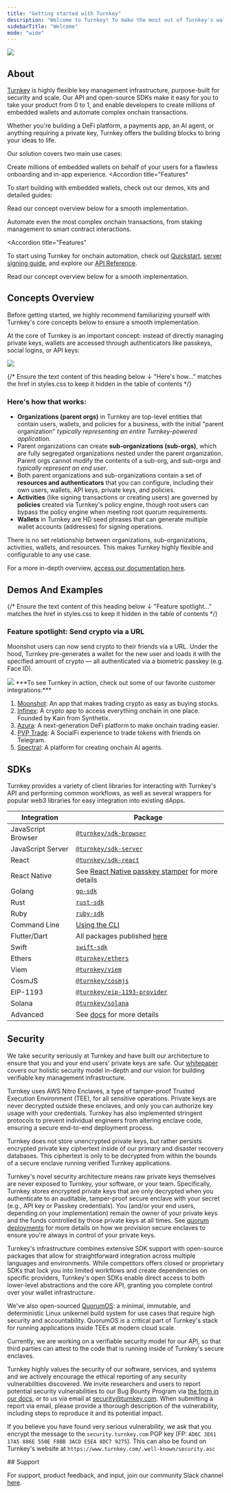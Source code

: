 ```yaml
---
title: "Getting started with Turnkey"
description: "Welcome to Turnkey! To make the most out of Turnkey's wallet infrastructure, we've compiled a list of helpful resources for you below."
sidebarTitle: "Welcome"
mode: "wide"
---
```


<Frame>
  <img src="/images/home-page.png" />
</Frame>


<CardGroup cols={4}>
<Card title="Website" icon="globe" href="https://turnkey.com" iconType="solid" horizontal/>
<Card title="X" icon="x-twitter" href="https://x.com/turnkeyhq" iconType="solid" horizontal />
<Card title="Support" icon="phone" href="https://join.slack.com/t/clubturnkey/shared_invite/zt-31v4yhgw6-PwBzyNsWCCBTk2xft3EoHQ" iconType="solid" horizontal />
<Card title="Whitepaper" icon="link" href="https://whitepaper.turnkey.com/" iconType="solid" horizontal />
</CardGroup>

## About

[Turnkey](https://turnkey.com) is highly flexible key management infrastructure, purpose-built for security and scale. Our API and open-source SDKs make it easy for you to take your product from 0 to 1, and enable developers to create millions of embedded wallets and automate complex onchain transactions.

Whether you're building a DeFi platform, a payments app, an AI agent, or anything requiring a private key, Turnkey offers the building blocks to bring your ideas to life.

Our solution covers two main use cases:
<AccordionGroup>
  <Accordion title="Embedded Wallets" icon="wallet" iconType="solid">

  Create millions of embedded wallets on behalf of your users for a flawless onboarding and in-app experience.
  <Accordion
    title="Features"
  >
  <CardGroup>
  <Card
    title="Social logins"
    href="/authentication/social-logins"
    icon="user"
    iconType="solid"
    horizontal
  />
  <Card
    title="Passkeys"
    href="/authentication/passkeys/introduction"
    icon="key"
    iconType="solid"
    horizontal
  />
  <Card
    title="Multichain support"
    href="/ecosystems/framework"
    icon="globe"
    iconType="solid"
    horizontal
  />
  <Card
    title="Account abstraction"
    href="/reference/aa-wallets"
    icon="layer-group"
    iconType="solid"
    horizontal
  />
  <Card title="Email Auth" href="/authentication/email" icon="envelope" iconType="solid" horizontal/>

  <Card title="SMS Auth" href="/authentication/sms" icon="phone" iconType="solid" horizontal/>

  <Card title="Policy engine" href="/concepts/policies/overview" icon="layer-group" iconType="solid" horizontal/>

  <Card title="Delegated access" href="/concepts/policies/delegated-access" icon="layer-group" iconType="solid" horizontal/>

  <Card title="Sessions" href="/authentication/sessions" icon="phone" iconType="solid" horizontal/>

  <Card title="Pre-generated wallets" href="/wallets/pregenerated-wallets" icon="wallet" iconType="solid" horizontal/>

  <Card title="Flexible APIs" href="/api-reference/overview" icon="code" iconType="solid" horizontal/>
  </CardGroup>
  </Accordion>

  <Icon icon="bolt" iconType="solid"/>To start building with embedded wallets, check out our demos, kits and detailed guides:

<CardGroup>
  <Card
    title="Demo Wallet (Next.js, Typescript)"
    href="https://wallet.tx.xyz/"
    icon="wallet"
    iconType="solid"
    horizontal
  />
  <Card
    title="Embedded Wallet Kit (Next.js, React)"
    href="/reference/embedded-wallet-kit"
    icon="code"
    iconType="solid"
    horizontal
  />
  <Card
    title="Sub-Organizations as Wallets"
    href="/embedded-wallets/sub-organizations-as-wallets"
    icon="building"
    iconType="solid"
    horizontal
  />
  <Card
    title="Sub-Organization Email Auth"
    href="/embedded-wallets/sub-organization-auth"
    icon="envelope"
    iconType="solid"
    horizontal
  />
  <Card
    title="Embedded wallet code examples"
    href="/category/code-examples"
    icon="file-code"
    iconType="solid"
    horizontal
  />
  <Card
    title="Account Abstraction Wallets"
    href="/reference/aa-wallets"
    icon="layer-group"
    iconType="solid"
    horizontal
  />
</CardGroup>

Read our concept overview below for a smooth implementation.

</Accordion>
<Accordion title="Onchain Automation" icon="bolt" iconType="solid">

Automate even the most complex onchain transactions, from staking management to smart contract interactions.

<Accordion
  title="Features"
>
  <CardGroup>
  <Card title="Private key management" href="/security/non-custodial-key-mgmt" icon="key" iconType="solid" horizontal/>
  <Card title="Policy engine" href="/concepts/policies/overview" icon="layer-group" iconType="solid" horizontal/>
  <Card title="Broad asset support" href="/ecosystems/framework" icon="globe" iconType="solid" horizontal/>
  <Card title="Import & export keys" href="/wallets/import-wallets" icon="key" iconType="solid" horizontal/>
  <Card title="Webhooks" href="/developer-reference/webhooks" icon="bell" iconType="solid" horizontal/>
  <Card title="Flexible APIs" href="/api-reference/overview" icon="code" iconType="solid" horizontal/>
  </CardGroup>
</Accordion>

<Icon icon="wrench" iconType="solid"/> To start using Turnkey for onchain automation, check out [Quickstart](/getting-started/signing-automation-quickstart), [server signing guide](/signing-automation/code-examples/signing-transactions), and explore our [API Reference](/api-reference/overview).

Read our concept overview below for a smooth implementation.
</Accordion>
</AccordionGroup>
## Concepts Overview

<Info>
  Before getting started, we highly recommend familiarizing yourself with Turnkey's core concepts below to ensure a smooth implementation.
</Info>

At the core of Turnkey is an important concept: instead of directly managing private keys, wallets are accessed through authenticators like passkeys, social logins, or API keys:

<Frame>
  <img src="/images/img/diagrams/org-diagram.png" />
</Frame>

{/* Ensure the text content of this heading below ↓ "Here's how..." matches the href in styles.css to keep it hidden in the table of contents */}

### Here's how that works:

* **Organizations (parent orgs)** in Turnkey are top-level entities that contain users, wallets, and policies for a business, with the initial "parent organization" *typically representing an entire Turnkey-powered application.*
* Parent organizations can create **sub-organizations (sub-orgs)**, which are fully segregated organizations nested under the parent organization. Parent orgs cannot modify the contents of a sub-org, and sub-orgs and *typically represent an end user*.
* Both parent organizations and sub-organizations contain a set of **resources and authenticators** that you can configure, including their own users, wallets, API keys, private keys, and policies.
* **Activities** (like signing transactions or creating users) are governed by **policies** created via Turnkey's policy engine, though root users can bypass the policy engine when meeting root quorum requirements.
* **Wallets** in Turnkey are HD seed phrases that can generate multiple wallet accounts (addresses) for signing operations.

<Info>
  There is no set relationship between organizations, sub-organizations, activities, wallets, and resources. This makes Turnkey highly flexible and configurable to any use case.
</Info>

For a more in-depth overview, [access our documentation here](/concepts/overview).

## Demos And Examples

<CardGroup>
  <Card title="Embedded wallet demo app (web)" href="https://wallet.tx.xyz/" icon="square-1" iconType="solid" horizontal/>
  <Card title="Flutter (mobile) demo app" href="https://github.com/tkhq/dart-sdk/tree/main/examples/flutter-demo-app" icon="square-2" iconType="solid" horizontal/>
  <Card title="Telegram mini-app demo" href="https://github.com/tkhq/demo-telegram-mini-app" icon="square-3" iconType="solid" horizontal/>
  <Card title="Pop-up wallet demo" href="https://github.com/tkhq/popup-wallet-demo" icon="square-4" iconType="solid" horizontal/>
  <Card title="React native demo wallet (mobile, web)" href="https://github.com/tkhq/react-native-demo-wallet/tree/1f2a37d42ac448e388e80d54a349c5387f532de1" icon="square-5" iconType="solid" horizontal/>
  <Card title="Wallet Kit (pre-generated UI components for user authentication)" href="https://wallets.turnkey.com/" icon="square-6" iconType="solid" horizontal/>
  <Card title="Building a trading bot on Solana: Guide" href="https://www.helius.dev/blog/how-to-build-a-secure-ai-agent-on-solana" icon="square-7" iconType="solid" horizontal/>
</CardGroup>

{/* Ensure the text content of this heading below ↓ "Feature spotlight..." matches the href in styles.css to keep it hidden in the table of contents */}

### **Feature spotlight: Send crypto via a URL**

Moonshot users can now send crypto to their friends via a URL. Under the hood, Turnkey pre-generates a wallet for the new user and loads it with the specified amount of crypto — all authenticated via a biometric passkey (e.g. Face ID).

<Frame>
  <img src="/images/moonshot-demo.gif" />
</Frame>

<Info>
  ***To see Turnkey in action, check out some of our favorite customer integrations:***

  1. [Moonshot](https://moonshot.money/): An app that makes trading crypto as easy as buying stocks.
  2. [Infinex](https://infinex.xyz/): A crypto app to access everything onchain in one place. Founded by Kain from Synthetix.
  3. [Azura](https://azura.xyz/): A next-generation DeFi platform to make onchain trading easier.
  4. [PVP Trade](https://pvp.trade/): A SocialFi experience to trade tokens with friends on Telegram.
  5. [Spectral](https://syntax.spectrallabs.xyz/): A platform for creating onchain AI agents.
</Info>

## SDKs

Turnkey provides a variety of client libraries for interacting with Turnkey's API and performing common workflows, as well as several wrappers for popular web3 libraries for easy integration into existing dApps.

| Integration        | Package                                                                                                                          |
| ------------------ | -------------------------------------------------------------------------------------------------------------------------------- |
| JavaScript Browser | [`@turnkey/sdk-browser`](https://www.npmjs.com/package/@turnkey/sdk-browser)                                                     |
| JavaScript Server  | [`@turnkey/sdk-server`](https://www.npmjs.com/package/@turnkey/sdk-server)                                                       |
| React              | [`@turnkey/sdk-react`](https://www.npmjs.com/package/@turnkey/sdk-react)                                                         |
| React Native       | See [React Native passkey stamper](https://github.com/tkhq/sdk/tree/main/packages/react-native-passkey-stamper) for more details |
| Golang             | [`go-sdk`](https://github.com/tkhq/go-sdk)                                                                                       |
| Rust               | [`rust-sdk`](https://github.com/tkhq/rust-sdk)                                                                                   |
| Ruby               | [`ruby-sdk`](https://github.com/tkhq/ruby-sdk)                                                                                   |
| Command Line       | [Using the CLI](/sdks/cli)                                                                               |
| Flutter/Dart       | All packages published [here](https://pub.dev/publishers/turnkey.com/packages)                                                   |
| Swift              | [`swift-sdk`](https://github.com/tkhq/swift-sdk)                                                                                 |
| Ethers             | [`@turnkey/ethers`](https://www.npmjs.com/package/@turnkey/ethers)                                                               |
| Viem               | [`@turnkey/viem`](https://www.npmjs.com/package/@turnkey/viem)                                                                   |
| CosmJS             | [`@turnkey/cosmjs`](https://www.npmjs.com/package/@turnkey/cosmjs)                                                               |
| EIP-1193           | [`@turnkey/eip-1193-provider`](https://www.npmjs.com/package/@turnkey/eip-1193-provider)                                         |
| Solana             | [`@turnkey/solana`](https://www.npmjs.com/package/@turnkey/solana)                                                               |
| Advanced           | See [docs](/category/advanced) for more details                                                                                  |

## Security

We take security seriously at Turnkey and have built our architecture to ensure that you and your end users' private keys are safe. Our [whitepaper](https://whitepaper.turnkey.com/) covers our holistic security model in-depth and our vision for building verifiable key management infrastructure.

<AccordionGroup>

<Accordion title="How does Turnkey secure private keys?">

Turnkey uses AWS Nitro Enclaves, a type of tamper-proof Trusted Execution Environment (TEE), for all sensitive operations. Private keys are never decrypted outside these enclaves, and only you can authorize key usage with your credentials. Turnkey has also implemented stringent protocols to prevent individual engineers from altering enclave code, ensuring a secure end-to-end deployment process.

Turnkey does not store unencrypted private keys, but rather persists encrypted private key ciphertext inside of our primary and disaster recovery databases. This ciphertext is only to be decrypted from within the bounds of a secure enclave running verified Turnkey applications.
</Accordion>

<Accordion title="Is Turnkey non-custodial? Who has access to my users' private keys?">

Turnkey's novel security architecture means raw private keys themselves are never exposed to Turnkey, your software, or your team. Specifically, Turnkey stores encrypted private keys that are only decrypted when you authenticate to an auditable, tamper-proof secure enclave with your secret (e.g., API key or Passkey credentials). You (and/or your end users, depending on your implementation) remain the owner of your private keys and the funds controlled by those private keys at all times. See [quorum deployments](/security/quorum-deployments) for more details on how we provision secure enclaves to ensure you're always in control of your private keys.

</Accordion>

<Accordion title="Is Turnkey open-source?">

Turnkey's infrastructure combines extensive SDK support with open-source packages that allow for straightforward integration across multiple languages and environments. While competitors offers closed or proprietary SDKs that lock you into limited workflows and create dependencies on specific providers, Turnkey's open SDKs enable direct access to both lower-level abstractions and the core API, granting you complete control over your wallet infrastructure.

We've also open-sourced [QuorumOS](https://github.com/tkhq/qos): a minimal, immutable, and deterministic Linux unikernel build system for use cases that require high security and accountability. QuorumOS is a critical part of Turnkey's stack for running applications inside TEEs at modern cloud scale.

Currently, we are working on a verifiable security model for our API, so that third parties can attest to the code that is running inside of Turnkey's secure enclaves.

</Accordion>

<Accordion title="How can I report a security vulnerability / Is there a bug bounty?">

Turnkey highly values the security of our software, services, and systems and we actively encourage the ethical reporting of any security vulnerabilities discovered. We invite researchers and users to report potential security vulnerabilities to our Bug Bounty Program via [the form in our docs,](/security/reporting-a-vulnerability) or to us via email at [security@turnkey.com](mailto:security@turnkey.com). When submitting a report via email, please provide a thorough description of the vulnerability, including steps to reproduce it and its potential impact.

If you believe you have found very serious vulnerability, we ask that you encrypt the message to the `security.turnkey.com` PGP key (FP: `AD6C 3E61 17A5 886E 550E F8BB 3ACD E5EA 8DC7 9275`). This can also be found on Turnkey's website at `https://www.turnkey.com/.well-known/security.asc`

</Accordion>

</AccordionGroup>
## Support

For support, product feedback, and input, join our community Slack channel [here](https://clubturnkey.slack.com/join/shared_invite/zt-2837d2isy-gbH60kJ~XnXSSFHiqVOrqw#/shared-invite/email).
